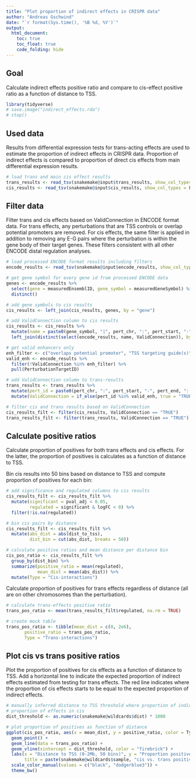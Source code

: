 ```yaml
---
title: "Plot proportion of indirect effects in CRISPR data"
author: "Andreas Gschwind"
date: "`r format(Sys.time(), '%B %d, %Y')`"
output: 
  html_document:
    toc: true
    toc_float: true
    code_folding: hide
---
```


## Goal
Calculate indirect effects positive ratio and compare to cis-effect positive ratio as a function of
distance to TSS.

```r
library(tidyverse)
# save.image("indirect_effects.rda")
# stop()
```

## Used data
Results from differential expression tests for trans-acting effects are used to estimate the
proportion of indirect effects in CRISPR data. Proportion of indirect effects is compared to
proportion of direct cis effects from main differential expression results.
```r
# load trans and main cis effect results
trans_results <- read_tsv(snakemake@input$trans_results, show_col_types = FALSE)
cis_results <- read_tsv(snakemake@input$cis_results, show_col_types = FALSE)
```

## Filter data
Filter trans and cis effects based on ValidConnection in ENCODE format data. For trans effects, any
perturbations that are TSS controls or overlap potential promoters are removed. For cis effects,
the same filter is applied in addition to removing any E-G pairs where the perturbation is within
the gene body of their target genes. These filters consistent with all other ENCODE distal
regulation analyses.
```r
# load processed ENCODE format results including filters
encode_results <- read_tsv(snakemake@input$encode_results, show_col_types = FALSE)

# get gene symbol for every gene id from processed ENCODE data
genes <- encode_results %>%
  select(gene = measuredEnsemblID, gene_symbol = measuredGeneSymbol) %>% 
  distinct()

# add gene symbols to cis results 
cis_results <- left_join(cis_results, genes, by = "gene")

# add ValidConnection column to cis results
cis_results <- cis_results %>% 
  mutate(name = paste0(gene_symbol, "|", pert_chr, ":", pert_start, "-", pert_end, ":.")) %>% 
  left_join(distinct(select(encode_results, name, ValidConnection)), by = "name")
```

```r
# get valid enhancers only
enh_filter <- c("overlaps potential promoter", "TSS targeting guide(s)")
valid_enh <- encode_results %>% 
  filter(!ValidConnection %in% enh_filter) %>% 
  pull(PerturbationTargetID)

# add ValidConnection column to trans-results
trans_results <- trans_results %>% 
  mutate(pert_id = paste0(pert_chr, ":", pert_start, "-", pert_end, ":.")) %>% 
  mutate(ValidConnection = if_else(pert_id %in% valid_enh, true = "TRUE", false = "Invalid enhancer"))
```

```r
# filter cis and trans results based on ValidConnection
cis_results_filt <- filter(cis_results, ValidConnection == "TRUE")
trans_results_filt <- filter(trans_results, ValidConnection == "TRUE")
```

## Calculate positive ratios
Calculate proportion of positives for both trans effects and cis effects. For the latter, the
proportion of positives is calculates as a function of distance to TSS.

Bin cis results into 50 bins based on distance to TSS and compute proportion of positives for each
bin:
```r
# add significance and regulated columns to cis results
cis_results_filt <- cis_results_filt %>% 
  mutate(significant = pval_adj < 0.05,
         regulated = significant & logFC < 0) %>% 
  filter(!is.na(regulated))

# bin cis pairs by distance
cis_results_filt <- cis_results_filt %>% 
  mutate(abs_dist = abs(dist_to_tss),
         dist_bin = cut(abs_dist, breaks = 50))

# calculate positive ratios and mean distance per distance bin
cis_pos_ratio <- cis_results_filt %>% 
  group_by(dist_bin) %>% 
  summarize(positive_ratio = mean(regulated),
            mean_dist = mean(abs_dist)) %>% 
  mutate(Type = "Cis-interactions")
```

Calculate proportion of positives for trans effects regardless of distance (all are on other
chromosomes than the perturbation).
```r
# calculate trans-effects positive ratio
trans_pos_ratio <- mean(trans_results_filt$regulated, na.rm = TRUE)

# create mock table
trans_pos_ratio <- tibble(mean_dist = c(0, 2e6),
       positive_ratio = trans_pos_ratio,
       Type = "Trans-interactions")
```

## Plot cis vs trans positive ratios
Plot the proportion of positives for cis effects as a function of distance to TSS. Add a horizontal
line to indicate the expected proportion of indirect effects estimated from testing for trans
effects. The red line indicates where the proportion of cis effects starts to be equal to the
expected proportion of indirect effects. 
```r
# manually inferred distance to TSS threshold where proportion of indirect effects is same as
# proportion of effects in cis
dist_threshold <- as.numeric(snakemake@wildcards$dist) * 1000

# plot proportion of positives as function of distance
ggplot(cis_pos_ratio, aes(x = mean_dist, y = positive_ratio, color = Type)) +
  geom_point() +
  geom_line(data = trans_pos_ratio) +
  geom_vline(xintercept = dist_threshold, color = "firebrick") +
  labs(x = "Distance to TSS (0-2Mb, 50 bins)", y = "Proportion positives",
       title = paste(snakemake@wildcards$sample, "cis vs. trans positive ratio")) +
  scale_color_manual(values = c("black", "dodgerblue3")) +
  theme_bw()
```
